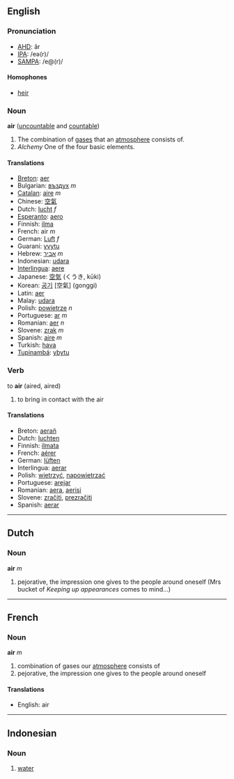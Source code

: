 ==English==
===Pronunciation===
*[[w:AHD|AHD]]: âr
*[[w:IPA|IPA]]: /eə(r)/
*[[w:SAMPA|SAMPA]]: /e@(r)/

====Homophones====
*[[heir]]

===Noun===
'''air''' ([[uncountable]] and [[countable]])

# The combination of [[gas]]es that an [[atmosphere]] consists of.
# ''Alchemy'' One of the four basic elements.

====Translations====
*[[Breton]]: [[aer]]
*Bulgarian: [[въздух]] ''m''
*[[Catalan]]: [[aire]] ''m''
*Chinese: [[空氣]] 
*Dutch: [[lucht]] ''f''
*[[Esperanto]]: [[aero]]
*Finnish: [[ilma]]
*French: air ''m''
*German: [[Luft]] ''f''
*Guarani: [[yvytu]]
*Hebrew: [[אביר]] ''m''
*Indonesian: [[udara]]
*[[Interlingua]]: [[aere]]
*Japanese: [[空気]] (くうき, kūki)
*Korean: [[공기]] [空氣] (gonggi)
*Latin: [[aer]]
*Malay: [[udara]]
*Polish: [[powietrze]] ''n''
*Portuguese: [[ar]] ''m''
*Romanian: [[aer]] ''n''
*Slovene: [[zrak]] ''m''
*Spanish: [[aire]] ''m''
*Turkish: [[hava]]
*[[Tupinambá]]: [[ybytu]]

===Verb===
to '''air''' (aired, aired)

# to bring in contact with the air

====Translations====
*Breton: [[aerañ]]
*Dutch: [[luchten]]
*Finnish: [[ilmata]]
*French: [[aérer]]
*German: [[lüften]]
*Interlingua: [[aerar]]
*Polish: [[wietrzyć]], [[napowietrzać]]
*Portuguese: [[arejar]]
*Romanian: [[aera]], [[aerisi]]
*Slovene: [[zračiti]], [[prezračiti]]
*Spanish: [[aerar]]

----

==Dutch==

===Noun===
'''air''' ''m''

# pejorative, the impression one gives to the people around oneself (Mrs bucket of ''Keeping up appearances'' comes to mind...)

----

==French==

===Noun===
'''air''' ''m''

# combination of gases our [[atmosphere]] consists of
# pejorative, the impression one gives to the people around oneself

====Translations====
*English: air

----

==Indonesian==

===Noun===

#[[water]]